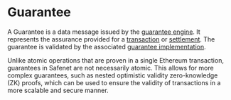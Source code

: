 # Guarantee

A Guarantee is a data message issued by the [guarantee engine](./guarantee-engine.mdx). 
It represents the assurance provided for a [transaction](../safenet-transaction.mdx) or [settlement](../concepts/settlement.mdx). 
The guarantee is validated by the associated [guarantee implementation](./guarantee-implementation.mdx). 

Unlike atomic operations that are proven in a single Ethereum transaction, guarantees in Safenet are not necessarily atomic. 
This allows for more complex guarantees, such as nested optimistic validity zero-knowledge (ZK) proofs, which can be used to ensure the validity of transactions in a more scalable and secure manner.

